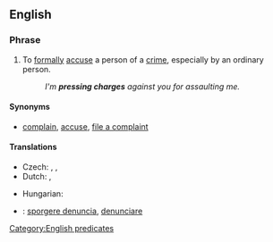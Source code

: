 ==English==

===Phrase===
{{head|en|phrase|head=[[press]] [[charge|charges]]}}

# To [[formal]]ly [[accuse]] a person of a [[crime]], especially by an ordinary person.
#: ''I'm '''pressing charges''' against you for assaulting me.''

====Synonyms====
* {{sense|formally accuse of a crime}} [[complain]], [[accuse]], [[file a complaint]]

====Translations====
{{trans-top|to formally accuse a person of a crime}}
* Czech: {{t|cs|vznést obvinění}}, {{t|cs|podat žalobu}}, {{t|cs|zahájit soudní řízení}}
* Dutch: {{t+|nl|aanklagen}}, {{t+|nl|vervolgen}}
{{trans-mid}}
* Hungarian: {{t|hu|feljelent}}
{{trans-bottom}}

{{checktrans-top}}
* {{ttbc|it}}: [[sporgere denuncia]], [[denunciare]]
{{trans-bottom}}

[[Category:English predicates]]